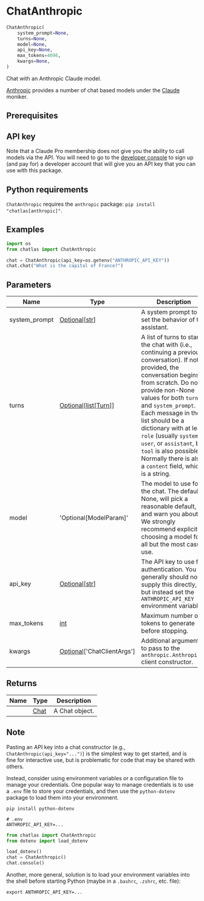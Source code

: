 # ChatAnthropic { #chatlas.ChatAnthropic }

```python
ChatAnthropic(
    system_prompt=None,
    turns=None,
    model=None,
    api_key=None,
    max_tokens=4096,
    kwargs=None,
)
```

Chat with an Anthropic Claude model.

[Anthropic](https://www.anthropic.com) provides a number of chat based
models under the [Claude](https://www.anthropic.com/claude) moniker.

## Prerequisites {.doc-section .doc-section-prerequisites}


::: {.callout-note}
## API key

Note that a Claude Pro membership does not give you the ability to call
models via the API. You will need to go to the [developer
console](https://console.anthropic.com/account/keys) to sign up (and pay
for) a developer account that will give you an API key that you can use with
this package.
:::

::: {.callout-note}
## Python requirements

`ChatAnthropic` requires the `anthropic` package: `pip install "chatlas[anthropic]"`.
:::

## Examples {.doc-section .doc-section-examples}

```python
import os
from chatlas import ChatAnthropic

chat = ChatAnthropic(api_key=os.getenv("ANTHROPIC_API_KEY"))
chat.chat("What is the capital of France?")
```

## Parameters {.doc-section .doc-section-parameters}

| Name          | Type                                                                            | Description                                                                                                                                                                                                                                                                                                                                                                                                               | Default   |
|---------------|---------------------------------------------------------------------------------|---------------------------------------------------------------------------------------------------------------------------------------------------------------------------------------------------------------------------------------------------------------------------------------------------------------------------------------------------------------------------------------------------------------------------|-----------|
| system_prompt | [Optional](`typing.Optional`)\[[str](`str`)\]                                   | A system prompt to set the behavior of the assistant.                                                                                                                                                                                                                                                                                                                                                                     | `None`    |
| turns         | [Optional](`typing.Optional`)\[[list](`list`)\[[Turn](`chatlas._turn.Turn`)\]\] | A list of turns to start the chat with (i.e., continuing a previous conversation). If not provided, the conversation begins from scratch. Do not provide non-None values for both `turns` and `system_prompt`. Each message in the list should be a dictionary with at least `role` (usually `system`, `user`, or `assistant`, but `tool` is also possible). Normally there is also a `content` field, which is a string. | `None`    |
| model         | \'Optional\[ModelParam\]\'                                                      | The model to use for the chat. The default, None, will pick a reasonable default, and warn you about it. We strongly recommend explicitly choosing a model for all but the most casual use.                                                                                                                                                                                                                               | `None`    |
| api_key       | [Optional](`typing.Optional`)\[[str](`str`)\]                                   | The API key to use for authentication. You generally should not supply this directly, but instead set the `ANTHROPIC_API_KEY` environment variable.                                                                                                                                                                                                                                                                       | `None`    |
| max_tokens    | [int](`int`)                                                                    | Maximum number of tokens to generate before stopping.                                                                                                                                                                                                                                                                                                                                                                     | `4096`    |
| kwargs        | [Optional](`typing.Optional`)\[\'ChatClientArgs\'\]                             | Additional arguments to pass to the `anthropic.Anthropic()` client constructor.                                                                                                                                                                                                                                                                                                                                           | `None`    |

## Returns {.doc-section .doc-section-returns}

| Name   | Type                         | Description    |
|--------|------------------------------|----------------|
|        | [Chat](`chatlas._chat.Chat`) | A Chat object. |

## Note {.doc-section .doc-section-note}

Pasting an API key into a chat constructor (e.g., `ChatAnthropic(api_key="...")`)
is the simplest way to get started, and is fine for interactive use, but is
problematic for code that may be shared with others.

Instead, consider using environment variables or a configuration file to manage
your credentials. One popular way to manage credentials is to use a `.env` file
to store your credentials, and then use the `python-dotenv` package to load them
into your environment.

```shell
pip install python-dotenv
```

```shell
# .env
ANTHROPIC_API_KEY=...
```

```python
from chatlas import ChatAnthropic
from dotenv import load_dotenv

load_dotenv()
chat = ChatAnthropic()
chat.console()
```

Another, more general, solution is to load your environment variables into the shell
before starting Python (maybe in a `.bashrc`, `.zshrc`, etc. file):

```shell
export ANTHROPIC_API_KEY=...
```